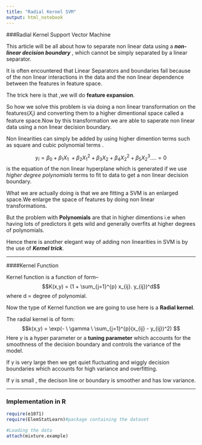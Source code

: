 ```yaml
---
title: "Radial Kernel SVM"
output: html_notebook
---
```



###Radial Kernel Support Vector Machine

This article will be all about how to separate non linear data using a *__non-linear decision boundary__ *, which cannot be simply separated by a linear separator.

It is often encountered that Linear Separators and boundaries fail because of the non linear interactions in the data and the non linear dependence between the features in feature space.

The trick here is that ,we will do __feature expansion__.

So how we solve this problem is via doing a non linear transformation on the features($X_i$) and converting them to a higher dimentional space called a feature space.Now by this transformation we are able to saperate non linear data using a non linear decision boundary.

Non linearities can simply be added by using higher dimention terms such as square and cubic polynomial terms .

$$y_i = \beta_0 + \beta_1X_{1} \ +  \beta_2X_{1}^2 +  \beta_3X_2 + \beta_4X_2^2 +  \beta_5X_2^3 .... = 0  $$ is the equation of the non linear hyperplane which is generated if we use *higher degree polynomials* terms to fit to data to get a non linear decision boundary.

What we are actually doing is that we are fitting a SVM is an enlarged space.We enlarge the space of features by doing non linear transformations.

But the problem with __Polynomials__ are that in higher dimentions i.e when having lots of predictors it gets wild and generally overfits at higher degrees of polynomials.

Hence there is another elegant way of adding non linearities in SVM is by the use of *__Kernel trick__*.

-----------------


####Kernel Function

Kernel function is a function of form--
$$K(x,y) = (1 + \sum_{j=1}^{p} x_{ij}. y_{ij})^d$$ where d = degree of polynomial.

Now the type of Kernel function we are going to use here is a __Radial kernel__.

The radial kernel is of form:
$$k(x,y) = \exp(- \  \gamma \ \sum_{j=1}^{p}(x_{ij} - y_{ij})^2) $$
Here $\gamma$ is a hyper parameter or a __tuning parameter__ which accounts for the smoothness of the decision boundary and controls the variance of the model.

If $\gamma$ is very large then we get quiet fluctuating and wiggly decision boundaries which accounts for high variance and overfitting.

If $\gamma$ is small , the decison line or boundary is smoother and has low variance.


--------------


### Implementation in R


```r
require(e1071)
require(ElemStatLearn)#package containing the dataset

#Loading the data
attach(mixture.example)




```



